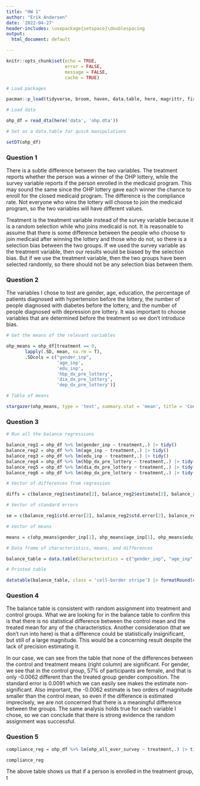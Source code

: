 ```yaml
---
title: "HW 1"
author: "Erik Andersen"
date: '2022-04-27'
header-includes: \usepackage{setspace}\doublespacing
output:
  html_document: default

---
```


```r
knitr::opts_chunk$set(echo = TRUE,
                      error = FALSE,
                      message = FALSE,
                      cache = TRUE)
```

```r
# Load packages

pacman::p_load(tidyverse, broom, haven, data.table, here, magrittr, fixest, stargazer, DT)

# Load data

ohp_df = read_dta(here('data', 'ohp.dta'))

# Set as a data.table for quick manipulations

setDT(ohp_df)

```


### Question 1

There is a subtle difference between the two variables. The treatment reports whether the person was a winner of the OHP lottery, while the survey variable reports if the person enrolled in the medicaid program. This may sound the same since the OHP lottery gave each winner the chance to enroll for the closed medicaid program. The difference is the compliance rate. Not everyone who wins the lottery will choose to join the medicaid program, so the two variables will have different values.

Treatment is the treatment variable instead of the survey variable because it is a random selection while who joins medicaid is not. It is reasonable to assume that there is some difference between the people who choose to join medicaid after winning the lottery and those who do not, so there is a selection bias between the two groups. If we used the survey variable as the treatment variable, then our results would be biased by the selection bias. But if we use the treatment variable, then the two groups have been selected randomly, so there should not be any selection bias between them. 

### Question 2

The variables I chose to test are gender, age, education, the percentage of patients diagnosed with hypertension before the lottery, the number of people diagnosed with diabetes before the lottery, and the number of people diagnosed with depression pre lottery. It was important to choose variables that are determined before the treatment so we don't introduce bias. 

```r
# Get the means of the relevant variables

ohp_means = ohp_df[treatment == 0, 
       lapply(.SD, mean, na.rm = T),
       .SDcols = c("gender_inp", 
                   'age_inp',
                   'edu_inp',
                   'hbp_dx_pre_lottery',
                   'dia_dx_pre_lottery',
                   'dep_dx_pre_lottery')]

# Table of means

stargazer(ohp_means, type = 'text', summary.stat = 'mean', title = 'Control Group Means', covariate.labels = c('Gender', 'Age', 'Education','High Blood Pressure pre Randomization', 'Diabetes pre Randomization', 'Depression pre Randomzation'))

```

### Question 3

```r
# Run all the balance regressions

balance_reg1 = ohp_df %>% lm(gender_inp ~ treatment,.) |> tidy()
balance_reg2 = ohp_df %>% lm(age_inp ~ treatment,.) |> tidy()
balance_reg3 = ohp_df %>% lm(edu_inp ~ treatment,.) |> tidy()
balance_reg4 = ohp_df %>% lm(hbp_dx_pre_lottery ~ treatment,.) |> tidy()
balance_reg5 = ohp_df %>% lm(dia_dx_pre_lottery ~ treatment,.) |> tidy()
balance_reg6 = ohp_df %>% lm(dep_dx_pre_lottery ~ treatment,.) |> tidy()

# Vector of differences from regression

diffs = c(balance_reg1$estimate[2], balance_reg2$estimate[2], balance_reg3$estimate[2], balance_reg4$estimate[2], balance_reg5$estimate[2], balance_reg6$estimate[2])

# Vector of standard errors

se = c(balance_reg1$std.error[2], balance_reg2$std.error[2], balance_reg3$std.error[2], balance_reg4$std.error[2], balance_reg5$std.error[2], balance_reg6$std.error[2])

# Vector of means 

means = c(ohp_means$gender_inp[1], ohp_means$age_inp[1], ohp_means$edu_inp[1], ohp_means$hbp_dx_pre_lottery[1], ohp_means$dia_dx_pre_lottery[1])

# Data frame of characteristics, means, and differences

balance_table = data.table(Characteristics = c("gender_inp", "age_inp", "edu_inp", "hbp_dx_pre_lottery", "dia_dx_pre_lottery", 'dep_dx_pre_lottery'), Control_Mean = means, `Treatment-Control_Difference` = diffs, Standard_Errors = se)

# Printed table

datatable(balance_table, class = 'cell-border stripe') |> formatRound(c("Control_Mean", "Treatment-Control_Difference", "Standard_Errors"), digits = 4)
```

### Question 4

The balance table is consistent with random assignment into treatment and control groups. What we are looking for in the balance table to confirm this is that there is no statistical difference between the control mean and the treated mean for any of the characteristics. Another consideration (that we don't run into here) is that a difference could be statistically insignificant, but still of a large magnitude. This would be a concerning result despite the lack of precision estimating it. 

In our case, we can see from the table that none of the differences between the control and treatment means (right column) are significant. For gender, we see that in the control group, 57% of participants are female, and that is only -0.0062 different than the treated group gender composition. The standard error is 0.0091 which we can easily see makes the estimate non-significant. Also important, the -0.0062 estimate is two orders of magnitude smaller than the control mean, so even if the difference is estimated imprecisely, we are not concerned that there is a meaningful difference between the groups. The same analysis holds true for each variable I chose, so we can conclude that there is strong evidence the random assignment was successful. 

### Question 5

```r
compliance_reg = ohp_df %>% lm(ohp_all_ever_survey ~ treatment,.) |> tidy()

compliance_reg
```

The above table shows us that if a person is enrolled in the treatment group, t


























